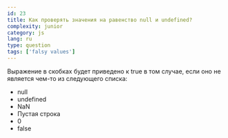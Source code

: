 ```yaml
---
id: 23
title: Как проверять значения на равенство null и undefined?
complexity: junior
category: js
lang: ru
type: question
tags: ['falsy values']
---
```


Выражение в скобках будет приведено к true в том случае, если оно не является чем-то из следующего списка:

- null
- undefined
- NaN
- Пустая строка
- 0
- false

